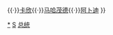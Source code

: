 {{Navbox
|name = 索马里兰总统
|title = [[索马里兰总统]]
|imageleft = [[File:Flag_of_Somaliland.svg|right|80px|索马里兰共和国国旗]]
|image = [[File:Emblem_of_Somaliland.svg|right|40px|索马里兰共和国国徽]]

|list1 = {{le|阿卜杜拉赫曼·艾哈迈德·阿里·图尔|Abdirahman Ahmed Ali Tuur|图尔}}{{·}}{{le|穆罕默德·哈吉·伊布拉辛·埃加勒|Muhammad Haji Ibrahim Egal|埃加勒}}{{·}}[[达希尔·雷亚莱·卡欣|卡欣]]{{·}}[[艾哈迈德·穆罕默德·马哈茂德|马哈茂德]]{{·}}[[繆斯·比希·阿卜迪|阿卜迪]]
}}<noinclude>[[Category:索马里兰总统|*]]
[[Category:国家元首导航模板|S]]
[[Category:索马里兰政治人物模板|总统]]
</noinclude>